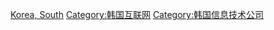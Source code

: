 [[Category:各國互聯網公司|Korea, South]]
[[Category:韩国互联网|Category:韩国互联网]]
[[Category:韩国信息技术公司|Category:韩国信息技术公司]]